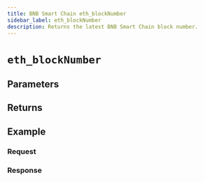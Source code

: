 ```yaml
---
title: BNB Smart Chain eth_blockNumber
sidebar_label: eth_blockNumber
description: Returns the latest BNB Smart Chain block number.
---
```




# `eth_blockNumber`

<Description />

## Parameters


<Params />

## Returns


<Returns />

## Example


<Example />

### Request


<Request />

### Response


<Response />
